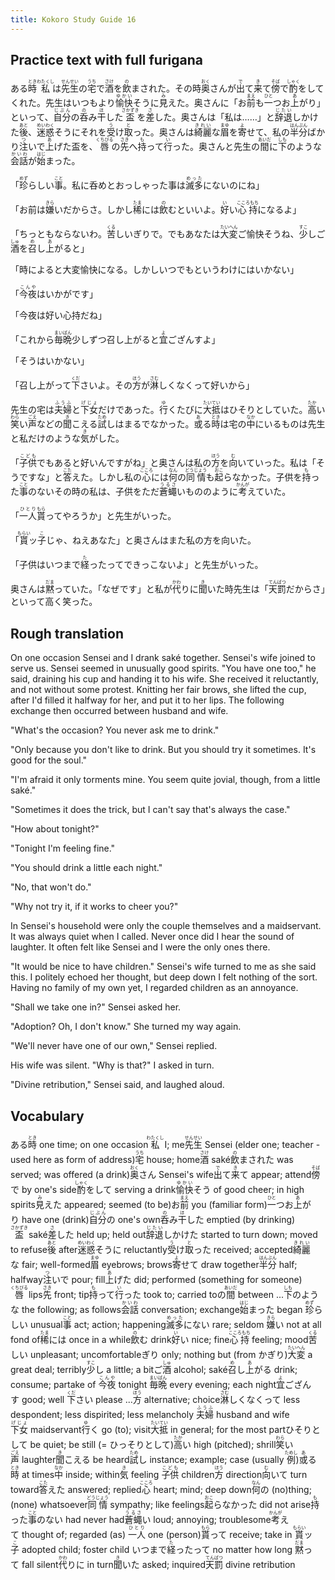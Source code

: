 ```yaml
---
title: Kokoro Study Guide 16
---
```


## Practice text with full furigana

<p>
ある<ruby><rb>時</rb><rt>とき</rt></ruby><ruby><rb>私</rb><rt>わたくし</rt></ruby>は<ruby><rb>先生</rb><rt>せんせい</rt></ruby>の<ruby><rb>宅</rb><rt>うち</rt></ruby>で<ruby><rb>酒</rb><rt>さけ</rt></ruby>を<ruby><rb>飲</rb><rt>の</rt></ruby>まされた。その時<ruby><rb>奥</rb><rt>おく</rt></ruby>さんが<ruby><rb>出</rb><rt>で</rt></ruby>て<ruby><rb>来</rb><rt>き</rt></ruby>て<ruby><rb>傍</rb><rt>そば</rt></ruby>で<ruby><rb>酌</rb><rt>しゃく</rt></ruby>をしてくれた。先生はいつもより<ruby><rb>愉快</rb><rt>ゆかい</rt></ruby>そうに<ruby><rb>見</rb><rt>み</rt></ruby>えた。奥さんに「お<ruby><rb>前</rb><rt>まえ</rt></ruby>も<ruby><rb>一</rb><rt>ひと</rt></ruby>つお<ruby><rb>上</rb><rt>あ</rt></ruby>がり」といって、<ruby><rb>自分</rb><rt>じぶん</rt></ruby>の<ruby><rb>呑</rb><rt>の</rt></ruby>み<ruby><rb>干</rb><rt>ほ</rt></ruby>した<ruby><rb>盃</rb><rt>さかずき</rt></ruby>を<ruby><rb>差</rb><rt>さ</rt></ruby>した。奥さんは「私は……」と<ruby><rb>辞退</rb><rt>じたい</rt></ruby>しかけた<ruby><rb>後</rb><rt>あと</rt></ruby>、<ruby><rb>迷惑</rb><rt>めいわく</rt></ruby>そうにそれを<ruby><rb>受</rb><rt>う</rt></ruby>け<ruby><rb>取</rb><rt>と</rt></ruby>った。奥さんは<ruby><rb>綺麗</rb><rt>きれい</rt></ruby>な<ruby><rb>眉</rb><rt>まゆ</rt></ruby>を<ruby><rb>寄</rb><rt>よ</rt></ruby>せて、私の<ruby><rb>半分</rb><rt>はんぶん</rt></ruby>ばかり<ruby><rb>注</rb><rt>つ</rt></ruby>いで<ruby><rb>上</rb><rt>あ</rt></ruby>げた盃を、<ruby><rb>唇</rb><rt>くちびる</rt></ruby>の<ruby><rb>先</rb><rt>さき</rt></ruby>へ<ruby><rb>持</rb><rt>も</rt></ruby>って<ruby><rb>行</rb><rt>い</rt></ruby>った。奥さんと先生の<ruby><rb>間</rb><rt>あいだ</rt></ruby>に<ruby><rb>下</rb><rt>しも</rt></ruby>のような<ruby><rb>会話</rb><rt>かいわ</rt></ruby>が<ruby><rb>始</rb><rt>はじ</rt></ruby>まった。
</p>

<p>
「<ruby><rb>珍</rb><rt>めず</rt></ruby>らしい<ruby><rb>事</rb><rt>こと</rt></ruby>。私に呑めとおっしゃった事は<ruby><rb>滅多</rb><rt>めった</rt></ruby>にないのにね」
</p>

<p>
「お前は<ruby><rb>嫌</rb><rt>きら</rt></ruby>いだからさ。しかし<ruby><rb>稀</rb><rt>たま</rt></ruby>には<ruby><rb>飲</rb><rt>の</rt></ruby>むといいよ。<ruby><rb>好</rb><rt>い</rt></ruby>い<ruby><rb>心持</rb><rt>こころもち</rt></ruby>になるよ」
</p>

<p>
「ちっともならないわ。<ruby><rb>苦</rb><rt>くる</rt></ruby>しいぎりで。でもあなたは<ruby><rb>大変</rb><rt>たいへん</rt></ruby>ご愉快そうね、<ruby><rb>少</rb><rt>すこ</rt></ruby>しご<ruby><rb>酒</rb><rt>しゅ</rt></ruby>を<ruby><rb>召</rb><rt>め</rt></ruby>し<ruby><rb>上</rb><rt>あ</rt></ruby>がると」
</p>

<p>「時によると大変愉快になる。しかしいつでもというわけにはいかない」</p>
<p>
「<ruby><rb>今夜</rb><rt>こんや</rt></ruby>はいかがです」
</p>

<p>「今夜は好い心持だね」</p>
<p>
「これから<ruby><rb>毎晩</rb><rt>まいばん</rt></ruby>少しずつ召し上がると<ruby><rb>宜</rb><rt>よ</rt></ruby>ござんすよ」
</p>

<p>「そうはいかない」</p>
<p>
「召し上がって<ruby><rb>下</rb><rt>くだ</rt></ruby>さいよ。その<ruby><rb>方</rb><rt>ほう</rt></ruby>が<ruby><rb>淋</rb><rt>さむ</rt></ruby>しくなくって好いから」
</p>

<p>
先生の宅は<ruby><rb>夫婦</rb><rt>ふうふ</rt></ruby>と<ruby><rb>下女</rb><rt>げじょ</rt></ruby>だけであった。<ruby><rb>行</rb><rt>ゆ</rt></ruby>くたびに<ruby><rb>大抵</rb><rt>たいてい</rt></ruby>はひそりとしていた。<ruby><rb>高</rb><rt>たか</rt></ruby>い<ruby><rb>笑</rb><rt>わら</rt></ruby>い<ruby><rb>声</rb><rt>ごえ</rt></ruby>などの<ruby><rb>聞</rb><rt>き</rt></ruby>こえる<ruby><rb>試</rb><rt>ため</rt></ruby>しはまるでなかった。<ruby><rb>或</rb><rt>あ</rt></ruby>る<ruby><rb>時</rb><rt>とき</rt></ruby>は宅の<ruby><rb>中</rb><rt>なか</rt></ruby>にいるものは先生と私だけのような<ruby><rb>気</rb><rt>き</rt></ruby>がした。
</p>

<p>
「<ruby><rb>子供</rb><rt>こども</rt></ruby>でもあると好いんですがね」と奥さんは私の<ruby><rb>方</rb><rt>ほう</rt></ruby>を<ruby><rb>向</rb><rt>む</rt></ruby>いていった。私は「そうですな」と<ruby><rb>答</rb><rt>こた</rt></ruby>えた。しかし私の<ruby><rb>心</rb><rt>こころ</rt></ruby>には<ruby><rb>何</rb><rt>なん</rt></ruby>の<ruby><rb>同情</rb><rt>どうじょう</rt></ruby>も<ruby><rb>起</rb><rt>おこ</rt></ruby>らなかった。子供を<ruby><rb>持</rb><rt>も</rt></ruby>った<ruby><rb>事</rb><rt>こと</rt></ruby>のないその時の私は、子供をただ<ruby><rb>蒼蠅</rb><rt>うるさ</rt></ruby>いもののように<ruby><rb>考</rb><rt>かんが</rt></ruby>えていた。
</p>

<p>
「<ruby><rb>一人</rb><rt>ひとり</rt></ruby><ruby><rb>貰</rb><rt>もら</rt></ruby>ってやろうか」と先生がいった。
</p>

<p>
「<ruby><rb>貰</rb><rt>もらい</rt></ruby>ッ<ruby><rb>子</rb><rt>こ</rt></ruby>じゃ、ねえあなた」と奥さんはまた私の方を向いた。
</p>

<p>
「子供はいつまで<ruby><rb>経</rb><rt>た</rt></ruby>ったってできっこないよ」と先生がいった。
</p>

<p>
奥さんは<ruby><rb>黙</rb><rt>だま</rt></ruby>っていた。「なぜです」と私が<ruby><rb>代</rb><rt>かわ</rt></ruby>りに<ruby><rb>聞</rb><rt>き</rt></ruby>いた時先生は「<ruby><rb>天罰</rb><rt>てんばつ</rt></ruby>だからさ」といって高く笑った。
</p>


## Rough translation

On one occasion Sensei and I drank saké together. Sensei's wife joined to serve us. Sensei seemed in unusually good spirits. "You have one too," he said, draining his cup and handing it to his wife. She received it reluctantly, and not without some protest. Knitting her fair brows, she lifted the cup, after I'd filled it halfway for her, and put it to her lips. The following exchange then occurred between husband and wife.

"What's the occasion? You never ask me to drink."

"Only because you don't like to drink. But you should try it sometimes. It's good for the soul."

"I'm afraid it only torments mine. You seem quite jovial, though, from a little saké."

"Sometimes it does the trick, but I can't say that's always the case."

"How about tonight?"

"Tonight I'm feeling fine."

"You should drink a little each night."

"No, that won't do."

"Why not try it, if it works to cheer you?"

In Sensei's household were only the couple themselves and a maidservant. It was always quiet when I called. Never once did I hear the sound of laughter. It often felt like Sensei and I were the only ones there.

"It would be nice to have children." Sensei's wife turned to me as she said this. I politely echoed her thought, but deep down I felt nothing of the sort. Having no family of my own yet, I regarded children as an annoyance.

"Shall we take one in?" Sensei asked her.

"Adoption? Oh, I don't know." She turned my way again.

"We'll never have one of our own," Sensei replied.

His wife was silent. "Why is that?" I asked in turn.

"Divine retribution," Sensei said, and laughed aloud.  


## Vocabulary

<p>
<span class="vocabstudy">ある<ruby><rb>時</rb><rt>とき</rt></ruby>&nbsp;one time; on one occasion</span><span class="vocabstudy"><ruby><rb>私</rb><rt>わたくし</rt></ruby>&nbsp;I; me</span><span class="vocabstudy"><ruby><rb>先生</rb><rt>せんせい</rt></ruby>&nbsp;Sensei (elder one; teacher - used here as form of address)</span><span class="vocabstudy"><ruby><rb>宅</rb><rt>うち</rt></ruby>&nbsp;house; home</span><span class="vocabstudy"><ruby><rb>酒</rb><rt>さけ</rt></ruby>&nbsp;saké</span><span class="vocabstudy"><ruby><rb>飲</rb><rt>の</rt></ruby>まされた&nbsp;was served; was offered (a drink)</span><span class="vocabstudy"><ruby><rb>奥</rb><rt>おく</rt></ruby>さん&nbsp;Sensei's wife</span><span class="vocabstudy"><ruby><rb>出</rb><rt>で</rt></ruby>て<ruby><rb>来</rb><rt>き</rt></ruby>て&nbsp;appear; attend</span><span class="vocabstudy"><ruby><rb>傍</rb><rt>そば</rt></ruby>で&nbsp;by one's side</span><span class="vocabstudy"><ruby><rb>酌</rb><rt>しゃく</rt></ruby>をして&nbsp;serving a drink</span><span class="vocabstudy"><ruby><rb>愉快</rb><rt>ゆかい</rt></ruby>そう&nbsp;of good cheer; in high spirits</span><span class="vocabstudy"><ruby><rb>見</rb><rt>み</rt></ruby>えた&nbsp;appeared; seemed (to be)</span><span class="vocabstudy">お<ruby><rb>前</rb><rt>まえ</rt></ruby>&nbsp;you (familiar form)</span><span class="vocabstudy"><ruby><rb>一</rb><rt>ひと</rt></ruby>つお<ruby><rb>上</rb><rt>あ</rt></ruby>がり&nbsp;have one (drink)</span><span class="vocabstudy"><ruby><rb>自分</rb><rt>じぶん</rt></ruby>の&nbsp;one's own</span><span class="vocabstudy"><ruby><rb>呑</rb><rt>の</rt></ruby>み<ruby><rb>干</rb><rt>ほ</rt></ruby>した&nbsp;emptied (by drinking)</span><span class="vocabstudy"><ruby><rb>盃</rb><rt>さかずき</rt></ruby>&nbsp;saké</span><span class="vocabstudy"><ruby><rb>差</rb><rt>さ</rt></ruby>した&nbsp;held up; held out</span><span class="vocabstudy"><ruby><rb>辞退</rb><rt>じたい</rt></ruby>しかけた&nbsp;started to turn down; moved to refuse</span><span class="vocabstudy"><ruby><rb>後</rb><rt>あと</rt></ruby>&nbsp;after</span><span class="vocabstudy"><ruby><rb>迷惑</rb><rt>めいわく</rt></ruby>そうに&nbsp;reluctantly</span><span class="vocabstudy"><ruby><rb>受</rb><rt>う</rt></ruby>け<ruby><rb>取</rb><rt>と</rt></ruby>った&nbsp;received; accepted</span><span class="vocabstudy"><ruby><rb>綺麗</rb><rt>きれい</rt></ruby>な&nbsp;fair; well-formed</span><span class="vocabstudy"><ruby><rb>眉</rb><rt>まゆ</rt></ruby>&nbsp;eyebrows; brows</span><span class="vocabstudy"><ruby><rb>寄</rb><rt>よ</rt></ruby>せて&nbsp;draw together</span><span class="vocabstudy"><ruby><rb>半分</rb><rt>はんぶん</rt></ruby>&nbsp;half; halfway</span><span class="vocabstudy"><ruby><rb>注</rb><rt>つ</rt></ruby>いで&nbsp;pour; fill</span><span class="vocabstudy"><ruby><rb>上</rb><rt>あ</rt></ruby>げた&nbsp;did; performed (something for someone)</span><span class="vocabstudy"><ruby><rb>唇</rb><rt>くちびる</rt></ruby>&nbsp;lips</span><span class="vocabstudy"><ruby><rb>先</rb><rt>さき</rt></ruby>&nbsp;front; tip</span><span class="vocabstudy"><ruby><rb>持</rb><rt>も</rt></ruby>って<ruby><rb>行</rb><rt>い</rt></ruby>った&nbsp;took to; carried to</span><span class="vocabstudy">の<ruby><rb>間</rb><rt>あいだ</rt></ruby>&nbsp;between ...</span><span class="vocabstudy"><ruby><rb>下</rb><rt>しも</rt></ruby>のような&nbsp;the following; as follows</span><span class="vocabstudy"><ruby><rb>会話</rb><rt>かいわ</rt></ruby>&nbsp;conversation; exchange</span><span class="vocabstudy"><ruby><rb>始</rb><rt>はじ</rt></ruby>まった&nbsp;began</span>
<span class="vocabstudy"><ruby><rb>珍</rb><rt>めず</rt></ruby>らしい&nbsp;unusual</span><span class="vocabstudy"><ruby><rb>事</rb><rt>こと</rt></ruby>&nbsp;act; action; happening</span><span class="vocabstudy"><ruby><rb>滅多</rb><rt>めった</rt></ruby>にない&nbsp;rare; seldom</span>
<span class="vocabstudy"><ruby><rb>嫌</rb><rt>きら</rt></ruby>い&nbsp;not at all fond of</span><span class="vocabstudy"><ruby><rb>稀</rb><rt>たま</rt></ruby>には&nbsp;once in a while</span><span class="vocabstudy"><ruby><rb>飲</rb><rt>の</rt></ruby>む&nbsp;drink</span><span class="vocabstudy"><ruby><rb>好</rb><rt>い</rt></ruby>い&nbsp;nice; fine</span><span class="vocabstudy"><ruby><rb>心持</rb><rt>こころもち</rt></ruby>&nbsp;feeling; mood</span>
<span class="vocabstudy"><ruby><rb>苦</rb><rt>くる</rt></ruby>しい&nbsp;unpleasant; uncomfortable</span><span class="vocabstudy">ぎり&nbsp;only; nothing but (from かぎり)</span><span class="vocabstudy"><ruby><rb>大変</rb><rt>たいへん</rt></ruby>&nbsp;a great deal; terribly</span><span class="vocabstudy"><ruby><rb>少</rb><rt>すこ</rt></ruby>し&nbsp;a little; a bit</span><span class="vocabstudy">ご<ruby><rb>酒</rb><rt>しゅ</rt></ruby>&nbsp;alcohol; saké</span><span class="vocabstudy"><ruby><rb>召</rb><rt>め</rt></ruby>し<ruby><rb>上</rb><rt>あ</rt></ruby>がる&nbsp;drink; consume; partake of</span>
<span class="vocabstudy"><ruby><rb>今夜</rb><rt>こんや</rt></ruby>&nbsp;tonight</span>
<span class="vocabstudy"><ruby><rb>毎晩</rb><rt>まいばん</rt></ruby>&nbsp;every evening; each night</span><span class="vocabstudy"><ruby><rb>宜</rb><rt>よ</rt></ruby>ござんす&nbsp;good; well</span>
<span class="vocabstudy"><ruby><rb>下</rb><rt>くだ</rt></ruby>さい&nbsp;please ...</span><span class="vocabstudy"><ruby><rb>方</rb><rt>ほう</rt></ruby>&nbsp;alternative; choice</span><span class="vocabstudy"><ruby><rb>淋</rb><rt>さむ</rt></ruby>しくなくって&nbsp;less despondent; less dispirited; less melancholy</span>
<span class="vocabstudy"><ruby><rb>夫婦</rb><rt>ふうふ</rt></ruby>&nbsp;husband and wife</span><span class="vocabstudy"><ruby><rb>下女</rb><rt>げじょ</rt></ruby>&nbsp;maidservant</span><span class="vocabstudy"><ruby><rb>行</rb><rt>ゆ</rt></ruby>く&nbsp;go (to); visit</span><span class="vocabstudy"><ruby><rb>大抵</rb><rt>たいてい</rt></ruby>&nbsp;in general; for the most part</span><span class="vocabstudy">ひそりとして&nbsp;be quiet; be still (= ひっそりとして)</span><span class="vocabstudy"><ruby><rb>高</rb><rt>たか</rt></ruby>い&nbsp;high (pitched); shrill</span><span class="vocabstudy"><ruby><rb>笑</rb><rt>わら</rt></ruby>い<ruby><rb>声</rb><rt>ごえ</rt></ruby>&nbsp;laughter</span><span class="vocabstudy"><ruby><rb>聞</rb><rt>き</rt></ruby>こえる&nbsp;be heard</span><span class="vocabstudy"><ruby><rb>試</rb><rt>ため</rt></ruby>し&nbsp;instance; example; case (usually <ruby><rb>例</rb><rt>ためし</rt></ruby>)</span><span class="vocabstudy"><ruby><rb>或</rb><rt>あ</rt></ruby>る<ruby><rb>時</rb><rt>とき</rt></ruby>&nbsp;at times</span><span class="vocabstudy"><ruby><rb>中</rb><rt>なか</rt></ruby>&nbsp;inside; within</span><span class="vocabstudy"><ruby><rb>気</rb><rt>き</rt></ruby>&nbsp;feeling</span>
<span class="vocabstudy"><ruby><rb>子供</rb><rt>こども</rt></ruby>&nbsp;children</span><span class="vocabstudy"><ruby><rb>方</rb><rt>ほう</rt></ruby>&nbsp;direction</span><span class="vocabstudy"><ruby><rb>向</rb><rt>む</rt></ruby>いて&nbsp;turn toward</span><span class="vocabstudy"><ruby><rb>答</rb><rt>こた</rt></ruby>えた&nbsp;answered; replied</span><span class="vocabstudy"><ruby><rb>心</rb><rt>こころ</rt></ruby>&nbsp;heart; mind; deep down</span><span class="vocabstudy"><ruby><rb>何</rb><rt>なん</rt></ruby>の&nbsp;(no)thing; (none) whatsoever</span><span class="vocabstudy"><ruby><rb>同情</rb><rt>どうじょう</rt></ruby>&nbsp;sympathy; like feelings</span><span class="vocabstudy"><ruby><rb>起</rb><rt>おこ</rt></ruby>らなかった&nbsp;did not arise</span><span class="vocabstudy"><ruby><rb>持</rb><rt>も</rt></ruby>った<ruby><rb>事</rb><rt>こと</rt></ruby>のない&nbsp;had never had</span><span class="vocabstudy"><ruby><rb>蒼蠅</rb><rt>うるさ</rt></ruby>い&nbsp;loud; annoying; troublesome</span><span class="vocabstudy"><ruby><rb>考</rb><rt>かんが</rt></ruby>えて&nbsp;thought of; regarded (as)</span>
<span class="vocabstudy"><ruby><rb>一人</rb><rt>ひとり</rt></ruby>&nbsp;one (person)</span><span class="vocabstudy"><ruby><rb>貰</rb><rt>もら</rt></ruby>って&nbsp;receive; take in</span>
<span class="vocabstudy"><ruby><rb>貰</rb><rt>もらい</rt></ruby>ッ<ruby><rb>子</rb><rt>こ</rt></ruby>&nbsp;adopted child; foster child</span>
<span class="vocabstudy">いつまで<ruby><rb>経</rb><rt>た</rt></ruby>ったって&nbsp;no matter how long</span>
<span class="vocabstudy"><ruby><rb>黙</rb><rt>だま</rt></ruby>って&nbsp;fall silent</span><span class="vocabstudy"><ruby><rb>代</rb><rt>かわ</rt></ruby>りに&nbsp;in turn</span><span class="vocabstudy"><ruby><rb>聞</rb><rt>き</rt></ruby>いた&nbsp;asked; inquired</span><span class="vocabstudy"><ruby><rb>天罰</rb><rt>てんばつ</rt></ruby>&nbsp;divine retribution</span>
</p>

